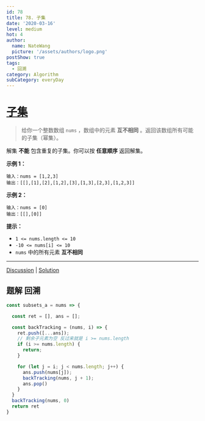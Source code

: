```yaml
---
id: 78
title: 78. 子集
date: '2020-03-16'
level: medium
hot: 4
author:
  name: NateWang
  picture: '/assets/authors/logo.png'
postShow: true
tags:
  - 回溯
category: Algorithm
subCategory: everyDay
---
```





# [子集](https://leetcode-cn.com/problems/subsets/description/)



>  给你一个整数数组 `nums` ，数组中的元素 **互不相同** 。返回该数组所有可能的子集（幂集）。

解集 **不能** 包含重复的子集。你可以按 **任意顺序** 返回解集。

**示例 1：**

```
输入：nums = [1,2,3]
输出：[[],[1],[2],[1,2],[3],[1,3],[2,3],[1,2,3]]
```

**示例 2：**

```
输入：nums = [0]
输出：[[],[0]]
```

**提示：**

- `1 <= nums.length <= 10`
- `-10 <= nums[i] <= 10`
- `nums` 中的所有元素 **互不相同**

------

[Discussion](https://leetcode-cn.com/problems/subsets/comments/) | [Solution](https://leetcode-cn.com/problems/subsets/solution/)

## 题解 回溯



```js
const subsets_a = nums => {

  const ret = [], ans = [];

  const backTracking = (nums, i) => {
    ret.push([...ans]);
    // 剩余子元素为空 反过来就是 i >= nums.length
    if (i >= nums.length) {
      return;
    }

    for (let j = i; j < nums.length; j++) {
      ans.push(nums[j]);
      backTracking(nums, j + 1);
      ans.pop()
    }
  }
  backTracking(nums, 0)
  return ret
}
```

